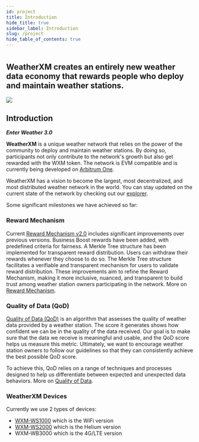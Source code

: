 ```yaml
---
id: project
title: Introduction
hide_title: true
sidebar_label: Introduction
slug: /project
hide_table_of_contents: true
---
```



<div class="row">
  <div class="col col--8">
    <div>
      <h1></h1>
      <h2 className="subtitle">
        WeatherXM creates an entirely new weather data economy that rewards
        people who deploy and maintain weather stations.
      </h2>
    </div>
  </div>
</div>

<div class="control">
  <img src={useBaseUrl("/img/project/introduction/wxm-network-banner.svg")} />
</div>

## Introduction
***Enter Weather 3.0***

**WeatherXM** is a unique weather network that relies on the power of the community to deploy and maintain weather stations. 
By doing so, participants not only contribute to the network's growth but also get rewarded with the WXM token. 
The network is EVM compatible and is currently being developed on [Arbitrum One](https://arbitrum.io/). 

WeatherXM has a vision to become the largest, most decentralized, and most distributed weather network in the world.
You can stay updated on the current state of the network by checking out our [explorer](https://explorer.weatherxm.com).

Some significant milestones we have achieved so far:

### Reward Mechanism
Current [Reward Mechanism v2.0](/reward-mechanism) includes significant improvements over previous versions.
Business Boost rewards have been added, with predefined criteria for fairness.
A Merkle Tree structure has been implemented for transparent reward distribution.
Users can withdraw their rewards whenever they choose to do so.
The Merkle Tree structure facilitates a verifiable and transparent mechanism for users to validate reward distribution.
These improvements aim to refine the Reward Mechanism, making it more inclusive, nuanced, and transparent to build trust among weather station owners participating in the network.
More on [Reward Mechanism](/reward-mechanism).

### Quality of Data (QoD)
[Quality of Data (QoD)](/project/quality-of-data) is an algorithm that assesses the quality of weather data provided by a weather station. The score it generates shows how confident we can be in the quality of the data received. Our goal is to make sure that the data we receive is meaningful and usable, and the QoD score helps us measure this metric. Ultimately, we want to encourage weather station owners to follow our guidelines so that they can consistently achieve the best possible QoD score.

To achieve this, QoD relies on a range of techniques and processes designed to help us differentiate between expected and unexpected data behaviors.
More on [Quality of Data](/project/quality-of-data).

### WeatherXM Devices
Currently we use 2 types of devices:
- [WXM-WS1000](/wxm-devices/wifi-m5-bundle/wxm-ws1000-introduction) which is the WiFi version
- [WXM-WS2000](/wxm-devices/helium-bundle/wxm-ws2000-introduction) which is the Helium version
-  WXM-WB3000 which is the 4G/LTE version 










